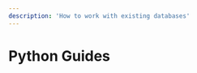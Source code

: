 ```yaml
---
description: 'How to work with existing databases'
---
```


# Python Guides

<GuidesGrid title="Recommended Python Guides">
  <Guide
    href="/guides/python/text-prediction"
    name="Predictive Text API using Tensorflow"
    description="Building serverless text prediction from training to deployment"
  />
  <Guide
    href="/guides/python/create-histogram"
    name="Data visualization API"
    description="Building a data visualization API with Nitric"
    icon="user"
    pattern={3}
  />
  <Guide
    href="/guides/python/serverless-rest-api-example"
    name="REST API"
    description="Use Nitric to build and deploy REST APIs for AWS, Azure or GCP"
    pattern={2}
  />
  <Guide
    href="/guides/python/graphql"
    name="Building a GraphQL API with Nitric"
    description="Use Nitric to build and deploy GraphQL APIs for AWS, Azure or GCP"
    icon="cog"
    pattern={4}
  />
</GuidesGrid>
